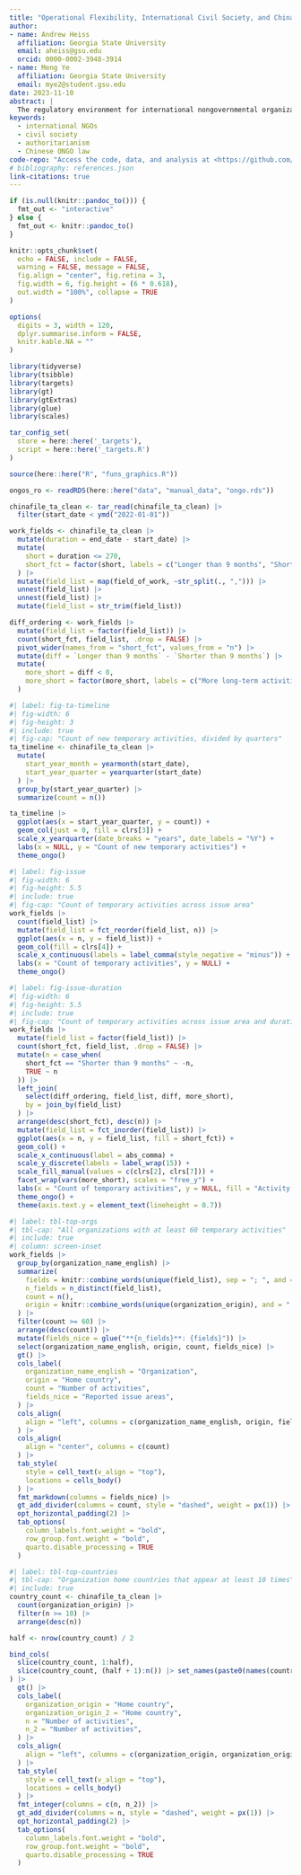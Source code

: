 ```yaml
---
title: "Operational Flexibility, International Civil Society, and China’s Overseas NGO Law"
author:
- name: Andrew Heiss
  affiliation: Georgia State University
  email: aheiss@gsu.edu
  orcid: 0000-0002-3948-3914
- name: Meng Ye
  affiliation: Georgia State University
  email: mye2@student.gsu.edu
date: 2023-11-10
abstract: |
  The regulatory environment for international nongovernmental organizations (INGOs) has become increasingly restricted. The level of restriction INGOs face in practice varies, however. INGOs working on non-contentious issues such as humanitarian aid tend to see less restriction than those working on more contentious issues like advocacy. In spite of these restrictions, contentious organizations are often able to continue their work by relying on their operational flexibility. In this paper we explore the sources of this operational flexibility to determine which organizational factors allow INGOs to work effectively under legal restrictions. China provides an excellent setting for testing our argument. Its 2017 Overseas NGO (ONGO) law created two avenues for operating in the country: hundreds of INGOs have obtained permanent formal registration and while thousands work through temporary activities lasting no more than one year. Using data on both (1) formal and temporary activities registration and (2) organization-level characteristics such as issue areas, funding sources, and other instrumental details, we examine what determines if an INGO registers formally or through temporary activities. Our results provide an empirical illustration of the practical effect of NGO restrictions on global civil society and how organizations can adapt to this new legal environment.
keywords:
  - international NGOs
  - civil society
  - authoritarianism
  - Chinese ONGO law
code-repo: "Access the code, data, and analysis at <https://github.com/andrewheiss/mulberry-monkey>"
# bibliography: references.json
link-citations: true
---
```


```r
if (is.null(knitr::pandoc_to())) {
  fmt_out <- "interactive"
} else {
  fmt_out <- knitr::pandoc_to()
}

knitr::opts_chunk$set(
  echo = FALSE, include = FALSE,
  warning = FALSE, message = FALSE,
  fig.align = "center", fig.retina = 3,
  fig.width = 6, fig.height = (6 * 0.618),
  out.width = "100%", collapse = TRUE
)

options(
  digits = 3, width = 120,
  dplyr.summarise.inform = FALSE,
  knitr.kable.NA = ""
)
```

```r
library(tidyverse)
library(tsibble)
library(targets)
library(gt)
library(gtExtras)
library(glue)
library(scales)

tar_config_set(
  store = here::here('_targets'),
  script = here::here('_targets.R')
)

source(here::here("R", "funs_graphics.R"))

ongos_ro <- readRDS(here::here("data", "manual_data", "ongo.rds"))

chinafile_ta_clean <- tar_read(chinafile_ta_clean) |> 
  filter(start_date < ymd("2022-01-01"))

work_fields <- chinafile_ta_clean |> 
  mutate(duration = end_date - start_date) |> 
  mutate(
    short = duration <= 270,
    short_fct = factor(short, labels = c("Longer than 9 months", "Shorter than 9 months"), ordered = TRUE)
  ) |> 
  mutate(field_list = map(field_of_work, ~str_split(., ","))) |> 
  unnest(field_list) |> 
  unnest(field_list) |> 
  mutate(field_list = str_trim(field_list))

diff_ordering <- work_fields |> 
  mutate(field_list = factor(field_list)) |> 
  count(short_fct, field_list, .drop = FALSE) |> 
  pivot_wider(names_from = "short_fct", values_from = "n") |> 
  mutate(diff = `Longer than 9 months` - `Shorter than 9 months`) |> 
  mutate(
    more_short = diff < 0,
    more_short = factor(more_short, labels = c("More long-term activities", "More short-term activities"))
  )
```



```r
#| label: fig-ta-timeline
#| fig-width: 6
#| fig-height: 3
#| include: true
#| fig-cap: "Count of new temporary activities, divided by quarters"
ta_timeline <- chinafile_ta_clean |> 
  mutate(
    start_year_month = yearmonth(start_date),
    start_year_quarter = yearquarter(start_date)
  ) |> 
  group_by(start_year_quarter) |> 
  summarize(count = n())

ta_timeline |> 
  ggplot(aes(x = start_year_quarter, y = count)) +
  geom_col(just = 0, fill = clrs[3]) +
  scale_x_yearquarter(date_breaks = "years", date_labels = "%Y") +
  labs(x = NULL, y = "Count of new temporary activities") +
  theme_ongo()
```


```r
#| label: fig-issue
#| fig-width: 6
#| fig-height: 5.5
#| include: true
#| fig-cap: "Count of temporary activities across issue area"
work_fields |> 
  count(field_list) |>
  mutate(field_list = fct_reorder(field_list, n)) |> 
  ggplot(aes(x = n, y = field_list)) +
  geom_col(fill = clrs[4]) +
  scale_x_continuous(labels = label_comma(style_negative = "minus")) +
  labs(x = "Count of temporary activities", y = NULL) +
  theme_ongo()
```


```r
#| label: fig-issue-duration
#| fig-width: 6
#| fig-height: 5.5
#| include: true
#| fig-cap: "Count of temporary activities across issue area and duration of activity"
work_fields |> 
  mutate(field_list = factor(field_list)) |> 
  count(short_fct, field_list, .drop = FALSE) |> 
  mutate(n = case_when(
    short_fct == "Shorter than 9 months" ~ -n,
    TRUE ~ n
  )) |> 
  left_join(
    select(diff_ordering, field_list, diff, more_short),
    by = join_by(field_list)
  ) |> 
  arrange(desc(short_fct), desc(n)) |>
  mutate(field_list = fct_inorder(field_list)) |>
  ggplot(aes(x = n, y = field_list, fill = short_fct)) +
  geom_col() +
  scale_x_continuous(label = abs_comma) +
  scale_y_discrete(labels = label_wrap(15)) +
  scale_fill_manual(values = c(clrs[2], clrs[7])) +
  facet_wrap(vars(more_short), scales = "free_y") +
  labs(x = "Count of temporary activities", y = NULL, fill = "Activity duration") +
  theme_ongo() +
  theme(axis.text.y = element_text(lineheight = 0.7))
```

```r
#| label: tbl-top-orgs
#| tbl-cap: "All organizations with at least 60 temporary activities"
#| include: true
#| column: screen-inset
work_fields |> 
  group_by(organization_name_english) |> 
  summarize(
    fields = knitr::combine_words(unique(field_list), sep = "; ", and = ""),
    n_fields = n_distinct(field_list),
    count = n(),
    origin = knitr::combine_words(unique(organization_origin), and = " and ")
  ) |> 
  filter(count >= 60) |> 
  arrange(desc(count)) |> 
  mutate(fields_nice = glue("**{n_fields}**: {fields}")) |> 
  select(organization_name_english, origin, count, fields_nice) |> 
  gt() |> 
  cols_label(
    organization_name_english = "Organization",
    origin = "Home country",
    count = "Number of activities",
    fields_nice = "Reported issue areas",
  ) |> 
  cols_align(
    align = "left", columns = c(organization_name_english, origin, fields_nice)
  ) |> 
  cols_align(
    align = "center", columns = c(count)
  ) |> 
  tab_style(
    style = cell_text(v_align = "top"),
    locations = cells_body()
  ) |> 
  fmt_markdown(columns = fields_nice) |>
  gt_add_divider(columns = count, style = "dashed", weight = px(1)) |> 
  opt_horizontal_padding(2) |> 
  tab_options(
    column_labels.font.weight = "bold",
    row_group.font.weight = "bold",
    quarto.disable_processing = TRUE
  )
```


```r
#| label: tbl-top-countries
#| tbl-cap: "Organization home countries that appear at least 10 times"
#| include: true
country_count <- chinafile_ta_clean |> 
  count(organization_origin) |> 
  filter(n >= 10) |> 
  arrange(desc(n))

half <- nrow(country_count) / 2

bind_cols(
  slice(country_count, 1:half),
  slice(country_count, (half + 1):n()) |> set_names(paste0(names(country_count), "_2"))
) |> 
  gt() |> 
  cols_label(
    organization_origin = "Home country",
    organization_origin_2 = "Home country",
    n = "Number of activities",
    n_2 = "Number of activities",
  ) |> 
  cols_align(
    align = "left", columns = c(organization_origin, organization_origin_2)
  ) |> 
  tab_style(
    style = cell_text(v_align = "top"),
    locations = cells_body()
  ) |> 
  fmt_integer(columns = c(n, n_2)) |> 
  gt_add_divider(columns = n, style = "dashed", weight = px(1)) |> 
  opt_horizontal_padding(2) |> 
  tab_options(
    column_labels.font.weight = "bold",
    row_group.font.weight = "bold",
    quarto.disable_processing = TRUE
  )
```

